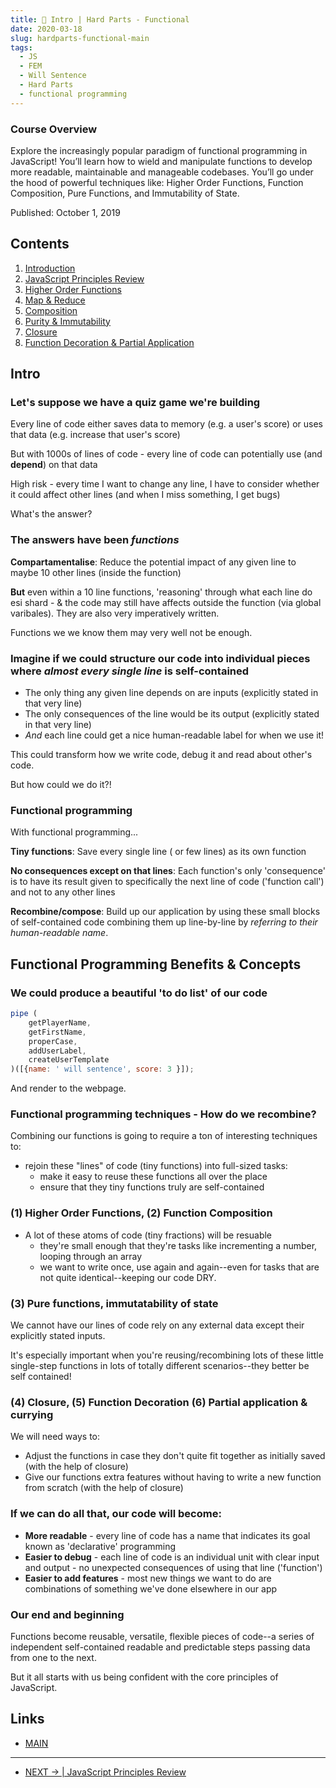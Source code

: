 ```yaml
---
title: 📑 Intro | Hard Parts - Functional
date: 2020-03-18
slug: hardparts-functional-main
tags:
  - JS
  - FEM
  - Will Sentence
  - Hard Parts
  - functional programming
---
```


### Course Overview

Explore the increasingly popular paradigm of functional programming in JavaScript! You’ll learn how to wield and manipulate functions to develop more readable, maintainable and manageable codebases. You’ll go under the hood of powerful techniques like: Higher Order Functions, Function Composition, Pure Functions, and Immutability of State.

Published: October 1, 2019

## Contents
1. [Introduction]()
1. [JavaScript Principles Review](/hardparts-functional-js-principles)
1. [Higher Order Functions](/hardparts-functional-higher-order-functions)
1. [Map & Reduce](/hardparts-functional-map-and-reduce)
1. [Composition](/hardparts-functional-composition)
1. [Purity & Immutability](/hardparts-functional-purity-immutability)
1. [Closure](/hardparts-js-v2-closure)
1. [Function Decoration & Partial Application](/hardparts-functional-decoration-partial-application) 

## Intro

### Let's suppose we have a quiz game we're building
Every line of code either saves data to memory (e.g. a user's score) or uses that data (e.g. increase that user's score)

But with 1000s of lines of code - every line of code can potentially use (and **depend**) on that data

High risk - every time I want to change any line, I have to consider whether it could affect other lines (and when I miss something, I get bugs)

What's the answer?

### The answers have been *functions*

**Compartamentalise**: Reduce the potential impact of any given line to maybe 10 other lines (inside the function)

**But** even within a 10 line functions, 'reasoning' through what each line do esi shard - & the code may still have affects outside the function (via global varibales). They are also very imperatively written.

Functions we we know them may very well not be enough.

### Imagine if we could structure our code into individual pieces where *almost every single line* is self-contained
- The only thing any given line depends on are inputs (explicitly stated in that very line)
- The only consequences of the line would be its output (explicitly stated in that very line)
- *And* each line could get a nice human-readable label for when we use it!

This could transform how we write code, debug it and read about other's code.

But how could we do it?!

### Functional programming
With functional programming...  

**Tiny functions**: Save every single line ( or few lines) as its own function

**No consequences except on that lines**: Each function's only 'consequence' is to have its result given to specifically the next line of code ('function call') and not to any other lines

**Recombine/compose**: Build up our application by using these small blocks of self-contained code combining them up line-by-line by *referring to their human-readable name*.


## Functional Programming Benefits & Concepts

### We could produce a beautiful 'to do list' of our code
```js
pipe (
    getPlayerName,
    getFirstName,
    properCase,
    addUserLabel,
    createUserTemplate
)([{name: ' will sentence', score: 3 }]);
```
And render to the webpage.

### Functional programming techniques - How do we recombine?
Combining our functions is going to require a ton of interesting techniques to:
- rejoin these "lines" of code (tiny functions) into full-sized tasks:
    - make it easy to reuse these functions all over the place
    - ensure that they tiny functions truly are self-contained

### (1)  Higher Order Functions, (2) Function Composition
- A lot of these atoms of code (tiny fractions) will be resuable
    - they're small enough that they're tasks like incrementing a number, looping through an array
    - we want to write once, use again and again--even for tasks that are not quite identical--keeping our code DRY.

### (3) Pure functions, immutatability of state
We cannot have our lines of code rely on any external data except their explicitly stated inputs.

It's especially important when you're reusing/recombining lots of these little single-step functions in lots of totally different scenarios--they better be self contained!

### (4) Closure, (5) Function Decoration (6) Partial application & currying
We will need ways to:

- Adjust the functions in case they don't quite fit together as initially saved (with the help of closure)
- Give our functions extra features without having to write a new function from scratch (with the help of closure)

### If we can do all that, our code will become:
- **More readable** - every line of code has a name that indicates its goal known as 'declarative' programming
- **Easier to debug** - each line of code is an individual unit with clear input and output - no unexpected consequences of using that line ('function')
- **Easier to add features** - most new things we want to do are combinations of something we've done elsewhere in our app

### Our end and beginning
Functions become reusable, versatile, flexible pieces of code--a series of independent self-contained readable and predictable steps passing data from one to the next.

But it all starts with us being confident with the core principles of JavaScript.

## Links
- [MAIN](/hardparts-functional-main)
---- 
- [NEXT → | JavaScript Principles Review](/hardparts-functional-js-principles)